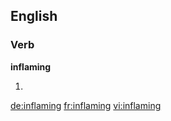 ==English==

===Verb===
'''inflaming'''

# {{present participle of|[[inflame]]}}

[[de:inflaming]]
[[fr:inflaming]]
[[vi:inflaming]]